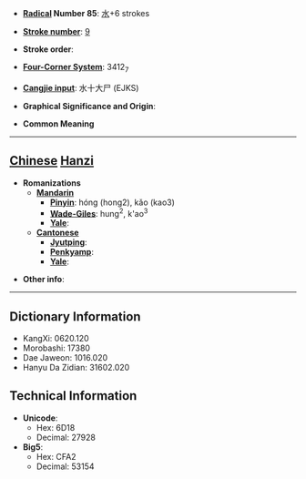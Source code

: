 * '''[[Wiktionary:Chinese radical index| Radical]] Number 85''': [[Wiktionary:Chinese radical index 水|水]]+6 strokes

* '''[[Wiktionary:Chinese total strokes index|Stroke number]]''': [[Wiktionary:Chinese total strokes index 9|9]]

* '''Stroke order''': 

* '''[[Wiktionary:Chinese four corner index|Four-Corner System]]''': 3412<sub>7</sub>

* '''[[Wiktionary:Chinese Cangjie index|Cangjie input]]''': 水十大尸 (EJKS)

* '''Graphical Significance and Origin''': 

* '''Common Meaning'''

----

== [[Chinese]] [[Hanzi]] ==

* '''Romanizations'''
** '''[[Mandarin]]'''
*** '''[[Pinyin]]''': hóng (hong2), kǎo (kao3)
*** '''[[Wade-Giles]]''': hung<sup>2</sup>, k'ao<sup>3</sup>
*** '''[[Yale]]''': 
** '''[[Cantonese]]'''
*** '''[[Jyutping]]''':
*** '''[[Penkyamp]]''': 
*** '''[[Yale]]''': 

* '''Other info''': 

----

== Dictionary Information ==

* KangXi: 0620.120
* Morobashi: 17380
* Dae Jaweon: 1016.020
* Hanyu Da Zidian: 31602.020

== Technical Information ==

* '''Unicode''':
** Hex: 6D18
** Decimal: 27928
* '''Big5''':
** Hex: CFA2
** Decimal: 53154